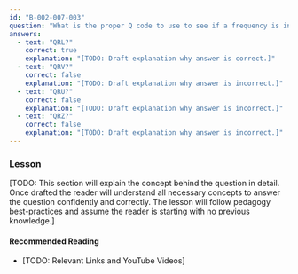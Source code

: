 ```yaml
---
id: "B-002-007-003"
question: "What is the proper Q code to use to see if a frequency is in use before transmitting on CW?"
answers:
  - text: "QRL?"
    correct: true
    explanation: "[TODO: Draft explanation why answer is correct.]"
  - text: "QRV?"
    correct: false
    explanation: "[TODO: Draft explanation why answer is incorrect.]"
  - text: "QRU?"
    correct: false
    explanation: "[TODO: Draft explanation why answer is incorrect.]"
  - text: "QRZ?"
    correct: false
    explanation: "[TODO: Draft explanation why answer is incorrect.]"
---
```


### Lesson

[TODO: This section will explain the concept behind the question in detail. Once drafted the reader will understand all necessary concepts to answer the question confidently and correctly. The lesson will follow pedagogy best-practices and assume the reader is starting with no previous knowledge.]

#### Recommended Reading

- [TODO: Relevant Links and YouTube Videos]
